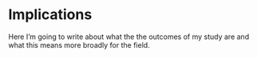 # Implications

Here I'm going to write about what the the outcomes of my study are and what this means more broadly for the field.